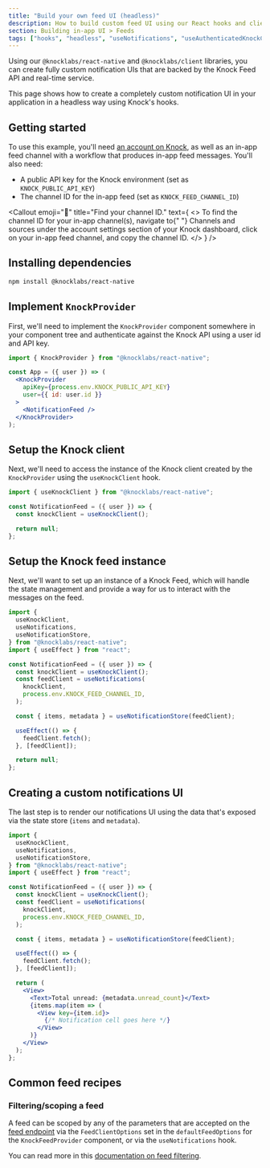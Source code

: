 ```yaml
---
title: "Build your own feed UI (headless)"
description: How to build custom feed UI using our React hooks and client library.
section: Building in-app UI > Feeds
tags: ["hooks", "headless", "useNotifications", "useAuthenticatedKnockClient"]
---
```


Using our `@knocklabs/react-native` and `@knocklabs/client` libraries, you can create fully custom notification UIs that are backed by the Knock Feed API and real-time service.

This page shows how to create a completely custom notification UI in your application in a headless way using Knock's hooks.

## Getting started

To use this example, you'll need [an account on Knock](https://dashboard.knock.app), as well as an in-app feed channel with a workflow that produces in-app feed messages. You'll also need:

- A public API key for the Knock environment (set as `KNOCK_PUBLIC_API_KEY`)
- The channel ID for the in-app feed (set as `KNOCK_FEED_CHANNEL_ID`)

<Callout
  emoji="🌠"
  title="Find your channel ID."
  text={
    <>
      To find the channel ID for your in-app channel(s), navigate to{" "}
      <span className="font-bold">Channels and sources</span> under the account
      settings section of your Knock dashboard, click on your in-app feed
      channel, and copy the channel ID.
    </>
  }
/>

## Installing dependencies

```bash title="Installing dependencies"
npm install @knocklabs/react-native
```

## Implement `KnockProvider`

First, we'll need to implement the `KnockProvider` component somewhere in your component tree and authenticate against the Knock API using a user id and API key.

```jsx title="Implement KnockProvider in your app"
import { KnockProvider } from "@knocklabs/react-native";

const App = ({ user }) => (
  <KnockProvider
    apiKey={process.env.KNOCK_PUBLIC_API_KEY}
    user={{ id: user.id }}
  >
    <NotificationFeed />
  </KnockProvider>
);
```

## Setup the Knock client

Next, we'll need to access the instance of the Knock client created by the `KnockProvider` using the `useKnockClient` hook.

```jsx title="Access the configured knockClient using useKnockClient"
import { useKnockClient } from "@knocklabs/react-native";

const NotificationFeed = ({ user }) => {
  const knockClient = useKnockClient();

  return null;
};
```

## Setup the Knock feed instance

Next, we'll want to set up an instance of a Knock Feed, which will handle the state management and provide a way for us to interact with the messages on the feed.

```jsx title="Create a feed store with Zustand"
import {
  useKnockClient,
  useNotifications,
  useNotificationStore,
} from "@knocklabs/react-native";
import { useEffect } from "react";

const NotificationFeed = ({ user }) => {
  const knockClient = useKnockClient();
  const feedClient = useNotifications(
    knockClient,
    process.env.KNOCK_FEED_CHANNEL_ID,
  );

  const { items, metadata } = useNotificationStore(feedClient);

  useEffect(() => {
    feedClient.fetch();
  }, [feedClient]);

  return null;
};
```

## Creating a custom notifications UI

The last step is to render our notifications UI using the data that's exposed via the state store (`items` and `metadata`).

```jsx title="Render items and metadata in the feed"
import {
  useKnockClient,
  useNotifications,
  useNotificationStore,
} from "@knocklabs/react-native";
import { useEffect } from "react";

const NotificationFeed = ({ user }) => {
  const knockClient = useKnockClient();
  const feedClient = useNotifications(
    knockClient,
    process.env.KNOCK_FEED_CHANNEL_ID,
  );

  const { items, metadata } = useNotificationStore(feedClient);

  useEffect(() => {
    feedClient.fetch();
  }, [feedClient]);

  return (
    <View>
      <Text>Total unread: {metadata.unread_count}</Text>
      {items.map(item => (
        <View key={item.id}>
          {/* Notification cell goes here */}
        </View>
      )}
    </View>
  );
};
```

## Common feed recipes

### Filtering/scoping a feed

A feed can be scoped by any of the parameters that are accepted on the [feed endpoint](/api-reference/users/feeds/list_items) via the `FeedClientOptions` set in the `defaultFeedOptions` for the `KnockFeedProvider` component, or via the `useNotifications` hook.

You can read more in this [documentation on feed filtering](/in-app-ui/react/filtering-in-app-feeds).

